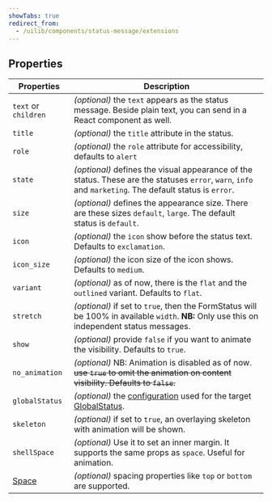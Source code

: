 ```yaml
---
showTabs: true
redirect_from:
  - /uilib/components/status-message/extensions
---
```


## Properties

| Properties                              | Description                                                                                                                                                             |
| --------------------------------------- | ----------------------------------------------------------------------------------------------------------------------------------------------------------------------- |
| `text` or `children`                    | _(optional)_ the `text` appears as the status message. Beside plain text, you can send in a React component as well.                                                    |
| `title`                                 | _(optional)_ the `title` attribute in the status.                                                                                                                       |
| `role`                                  | _(optional)_ the `role` attribute for accessibility, defaults to `alert`                                                                                                |
| `state`                                 | _(optional)_ defines the visual appearance of the status. These are the statuses `error`, `warn`, `info` and `marketing`. The default status is `error`.                |
| `size`                                  | _(optional)_ defines the appearance size. There are these sizes `default`, `large`. The default status is `default`.                                                    |
| `icon`                                  | _(optional)_ the `icon` show before the status text. Defaults to `exclamation`.                                                                                         |
| `icon_size`                             | _(optional)_ the icon size of the icon shows. Defaults to `medium`.                                                                                                     |
| `variant`                               | _(optional)_ as of now, there is the `flat` and the `outlined` variant. Defaults to `flat`.                                                                             |
| `stretch`                               | _(optional)_ if set to `true`, then the FormStatus will be 100% in available `width`. **NB:** Only use this on independent status messages.                             |
| `show`                                  | _(optional)_ provide `false` if you want to animate the visibility. Defaults to `true`.                                                                                 |
| `no_animation`                          | _(optional)_ NB: Animation is disabled as of now. ~~use `true` to omit the animation on content visibility. Defaults to `false`.~~                                      |
| `globalStatus`                          | _(optional)_ the [configuration](/uilib/components/global-status/properties/#configuration-object) used for the target [GlobalStatus](/uilib/components/global-status). |
| `skeleton`                              | _(optional)_ if set to `true`, an overlaying skeleton with animation will be shown.                                                                                     |
| `shellSpace`                            | _(optional)_ Use it to set an inner margin. It supports the same props as `space`. Useful for animation.                                                                |
| [Space](/uilib/layout/space/properties) | _(optional)_ spacing properties like `top` or `bottom` are supported.                                                                                                   |
